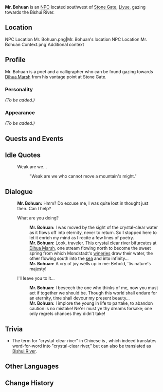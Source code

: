 {{Meta
<!-- REMOVE THIS TEMPLATE AFTER ADDING MISSING INFO -->
|missing_NPC_profile  = yes
}}
{{Character Infobox
|type             = NPC
|image            = NPC Mr. Bohuan.png
|region           = Liyue
|title            = Poet
}}
'''Mr. Bohuan''' is an [[NPC]] located southwest of [[Stone Gate]], [[Liyue]], gazing towards the Bishui River.

==Location==
<gallery>
NPC Location Mr. Bohuan.png|Mr. Bohuan's location
NPC Location Mr. Bohuan Context.png|Additional context
</gallery>

==Profile==
Mr. Bohuan is a poet and a calligrapher who can be found gazing towards [[Dihua Marsh]] from his vantage point at Stone Gate.

===Personality===
''(To be added.)''

===Appearance===
''(To be added.)''

==Quests and Events==
{{Quests and Events}}

==Idle Quotes==
{{Dialogue start}}
: {{DIcon|Idle}} Weak are we...
:: {{A|VO Mr. Bohuan 01.ogg}} "Weak are we who cannot move a mountain's might."
{{Dialogue end}}

==Dialogue==
{{dialogue start}}
:'''Mr. Bohuan:''' Hmm? Do excuse me, I was quite lost in thought just then. Can I help?
:{{DIcon}} What are you doing?
::'''Mr. Bohuan:''' I was moved by the sight of the crystal-clear water as it flows off into eternity, never to return. So I stopped here to let it enrich my mind as I recite a few lines of poetry.
::'''Mr. Bohuan:''' Look, traveler. [[Bishui River|This crystal clear river]] bifurcates at [[Dihua Marsh]], one stream flowing north to become the sweet spring from which Mondstadt's [[Dawn Winery|wineries]] draw their water, the other flowing south into the [[Sea of Clouds|sea]] and into infinity...
::'''Mr. Bohuan:''' A cry of joy wells up in me: Behold, 'tis nature's majesty!
:{{DIcon}} I'll leave you to it...
::'''Mr. Bohuan:''' I beseech the one who thinks of me, now you must act if together we should be. Though this world shall endure for an eternity, time shall devour my present beauty...
::'''Mr. Bohuan:''' I implore the young in life to partake, to abandon caution is no mistake! Ne'er must ye thy dreams forsake; one only regrets chances they didn't take!
{{dialogue end}}

==Trivia==
* The term for "crystal-clear river" in Chinese is {{zh|碧水河|rm=Bìshuǐ Hé}}, which indeed translates word-for-word into "crystal-clear river," but can also be translated as [[Bishui River]].

==Other Languages==
{{Other Languages
|default_hidden = 1
|en      = Mr. Bohuan
|zhs     = 伯桓子
|zhs_rm  = Bóhuán-zǐ
|zht     = 伯桓子
|zht_rm  = Bóhuán-zǐ
|ja      = 伯桓
|ja_rm   = Hakkan{{Assumed}}
|ko      = 백환자
|ko_rm   = Baek-Hwanja
|es      = Bohuan
|fr      = Bohuanzi
|ru      = Господин Бо Хуань
|th      = คุณ Bohuan
|th_rm   = Khun Bohuan
|vi      = Bohuan
|de      = Bohuanzi
|id      = Tuan Bohuan
|pt      = Bohuanzi
|tr      = Bay Bohuan
|it      = Signor Bohuan
}}

==Change History==
{{Change History|1.0}}